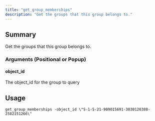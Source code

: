 ```yaml
---
title: "get_group_memberships"
description: "Get the groups that this group belongs to."
---
```


## Summary

Get the groups that this group belongs to.

### Arguments (Positional or Popup)


#### object_id
The object_id for the group to query

## Usage
```
get_group_memberships -object_id \"S-1-5-21-909015691-3030120388-2582151266\"
```